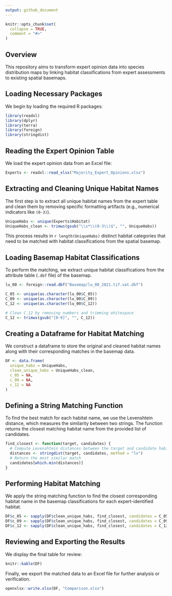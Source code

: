 ```yaml
---
output: github_document
---
```


<!-- README.md is generated from README.Rmd. Please edit that file -->

```r
knitr::opts_chunk$set(
  collapse = TRUE,
  comment = "#>"
)
```

## Overview

This repository aims to transform expert opinion data into species distribution maps by linking habitat classifications from expert assessments to existing spatial basemaps.

## Loading Necessary Packages

We begin by loading the required R packages:

```r
library(readxl)
library(dplyr)
library(terra)
library(foreign)
library(stringdist)
```

## Reading the Expert Opinion Table

We load the expert opinion data from an Excel file:

```r
Experts <- readxl::read_xlsx("Majority_Expert_Opinions.xlsx")
```

## Extracting and Cleaning Unique Habitat Names

The first step is to extract all unique habitat names from the expert table and clean them by removing specific formatting artifacts (e.g., numerical indicators like `(0-3)`).

```r
UniqueHabs <- unique(Experts$Habitat)
UniqueHabs_clean <- trimws(gsub("\\s*\\(0-3\\)$", "", UniqueHabs))
```

This process results in `r length(UniqueHabs)` distinct habitat categories that need to be matched with habitat classifications from the spatial basemap.

## Loading Basemap Habitat Classifications

To perform the matching, we extract unique habitat classifications from the attribute table (`.dbf` file) of the basemap.

```r
lu_00 <- foreign::read.dbf("Basemap/lu_00_2021.tif.vat.dbf")

C_05 <- unique(as.character(lu_00$C_05))
C_09 <- unique(as.character(lu_00$C_09))
C_12 <- unique(as.character(lu_00$C_12))

# Clean C_12 by removing numbers and trimming whitespace
C_12 <- trimws(gsub("[0-9]", "", C_12))
```

## Creating a Dataframe for Habitat Matching

We construct a dataframe to store the original and cleaned habitat names along with their corresponding matches in the basemap data.

```r
DF <- data.frame(
  unique_habs = UniqueHabs,
  clean_unique_habs = UniqueHabs_clean,
  c_05 = NA,
  c_09 = NA,
  c_12 = NA
)
```

## Defining a String Matching Function

To find the best match for each habitat name, we use the Levenshtein distance, which measures the similarity between two strings. The function returns the closest matching habitat name from the provided list of candidates.

```r
find_closest <- function(target, candidates) {
  # Compute Levenshtein distances between the target and candidate habitat names
  distances <- stringdist(target, candidates, method = "lv")
  # Return the most similar match
  candidates[which.min(distances)]
}
```

## Performing Habitat Matching

We apply the string matching function to find the closest corresponding habitat name in the basemap classifications for each expert-identified habitat.

```r
DF$c_05 <- sapply(DF$clean_unique_habs, find_closest, candidates = C_05)
DF$c_09 <- sapply(DF$clean_unique_habs, find_closest, candidates = C_09)
DF$c_12 <- sapply(DF$clean_unique_habs, find_closest, candidates = C_12)
```

## Reviewing and Exporting the Results

We display the final table for review:

```r
knitr::kable(DF)
```

Finally, we export the matched data to an Excel file for further analysis or verification.

```r
openxlsx::write.xlsx(DF, "Comparison.xlsx")
```

